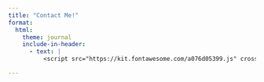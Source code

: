 ```yaml
---
title: "Contact Me!"
format:
  html:
    theme: journal
    include-in-header:
      - text: |
          <script src="https://kit.fontawesome.com/a076d05399.js" crossorigin="anonymous"></script>

---
```




[<i class="fa-brands fa-linkedin"></i>](https://www.linkedin.com/in/yasmine-el-kattan/)

[<i class="fa-solid fa-envelope"></i>](mailto:yasmineaelkattan@gmail.com)
